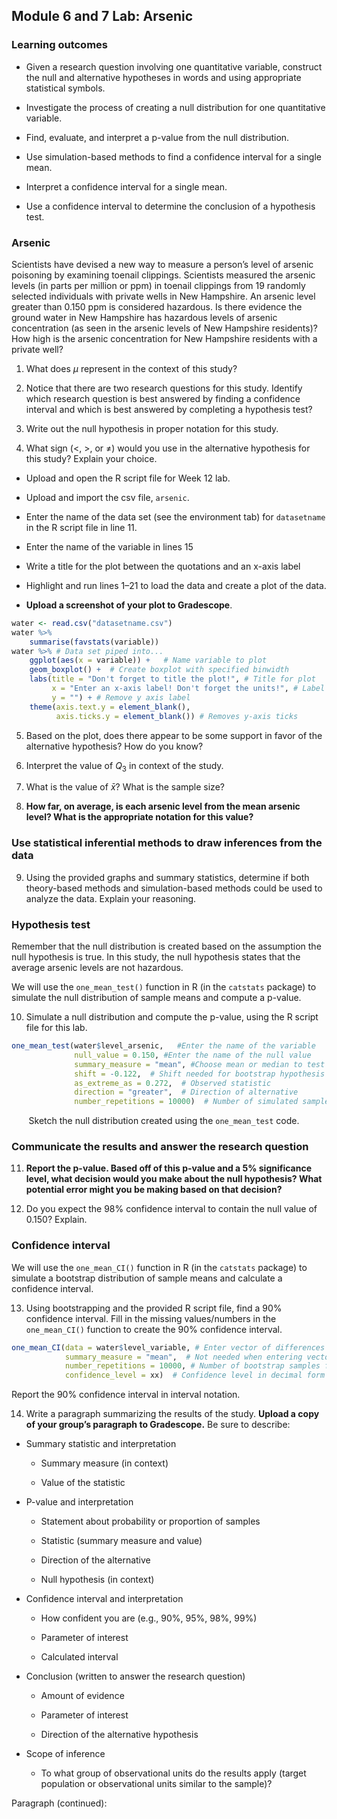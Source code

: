 ## Module 6 and 7 Lab:  Arsenic

\setstretch{1}


### Learning outcomes

* Given a research question involving one quantitative variable, construct the null and alternative hypotheses
in words and using appropriate statistical symbols.

* Investigate the process of creating a null distribution for one quantitative variable.

* Find, evaluate, and interpret a p-value from the null distribution.

* Use simulation-based methods to find a confidence interval for a single mean.

* Interpret a confidence interval for a single mean.

* Use a confidence interval to determine the conclusion of a hypothesis test.

### Arsenic

Scientists have devised a new way to measure a person’s level of arsenic poisoning by examining toenail clippings.  Scientists measured the arsenic levels (in parts per million or ppm) in toenail clippings from 19 randomly selected individuals with private wells in New Hampshire.  An arsenic level greater than 0.150 ppm is considered hazardous.   Is there evidence the ground water in New Hampshire has hazardous levels of arsenic concentration (as seen in the arsenic levels of New Hampshire residents)?  How high is the arsenic concentration for New Hampshire residents with a private well?

1. What does $\mu$ represent in the context of this study?

\vspace{0.8in}

2.  Notice that there are two research questions for this study.  Identify which research question is best answered by finding a confidence interval and which is best answered by completing a hypothesis test?

\vspace{0.5in}

3.  Write out the null hypothesis in proper notation for this study.  

\vspace{0.4in}

4.  What sign ($<$, $>$, or $\neq$) would you use in the alternative hypothesis for this study?  Explain your choice.

\vspace{0.5in}

* Upload and open the R script file for Week 12 lab. 

* Upload and import the csv file, `arsenic`. 

* Enter the name of the data set (see the environment tab) for `datasetname` in the R script file in line 11. 

* Enter the name of the variable in lines 15

* Write a title for the plot between the quotations and an x-axis label

* Highlight and run lines 1--21 to load the data and create a plot of the data. 

* **Upload a screenshot of your plot to Gradescope**.

```r
water <- read.csv("datasetname.csv")
water %>%
    summarise(favstats(variable))
water %>% # Data set piped into...
    ggplot(aes(x = variable)) +   # Name variable to plot
    geom_boxplot() +  # Create boxplot with specified binwidth
    labs(title = "Don't forget to title the plot!", # Title for plot
         x = "Enter an x-axis label! Don't forget the units!", # Label for x axis
         y = "") + # Remove y axis label
    theme(axis.text.y = element_blank(), 
          axis.ticks.y = element_blank()) # Removes y-axis ticks
```

5. Based on the plot, does there appear to be some support in favor of the alternative hypothesis?  How do you know?
\vspace{0.4in}

6. Interpret the value of $Q_3$ in context of the study.

\vspace{0.8in}

7.  What is the value of $\bar{x}$?  What is the sample size?
\vspace{0.25in}

8. **How far, on average, is each arsenic level from the mean arsenic level?  What is the appropriate notation for this value?**

\vspace{0.4in}

### Use statistical inferential methods to draw inferences from the data {-}


9.  Using the provided graphs and summary statistics, determine if both theory-based methods and simulation-based methods could be used to analyze the data.  Explain your reasoning.

\vspace{1in}

### Hypothesis test {-}

Remember that the null distribution is created based on the assumption the null hypothesis is true.  In this study, the null hypothesis states that the average arsenic levels are not hazardous.

We will use the `one_mean_test()` function in R (in the `catstats` package) to simulate the null distribution of sample means and compute a p-value. 

\newpage

10.  Simulate a null distribution and compute the p-value, using the R script file for this lab.  

```r
one_mean_test(water$level_arsenic,   #Enter the name of the variable
              null_value = 0.150, #Enter the name of the null value
              summary_measure = "mean", #Choose mean or median to test
              shift = -0.122,  # Shift needed for bootstrap hypothesis test
              as_extreme_as = 0.272,  # Observed statistic
              direction = "greater",  # Direction of alternative
              number_repetitions = 10000)  # Number of simulated samples for null distribution
```
|        Sketch the null distribution created using the `one_mean_test` code.

\vspace{1.5in}

### Communicate the results and answer the research question {-}

11.  **Report the p-value. Based off of this p-value and a 5% significance level, what decision would you make about the null hypothesis?  What potential error might you be making based on that decision?**

\vspace{0.5in}

12. Do you expect the 98\% confidence interval to contain the null value of 0.150?  Explain.

\vspace{0.8in}

### Confidence interval {-}

We will use the `one_mean_CI()` function in R (in the `catstats` package) to simulate a bootstrap distribution of sample means and calculate a confidence interval. 

13. Using bootstrapping and the provided R script file, find a 90\% confidence interval. Fill in the missing values/numbers in the `one_mean_CI()` function to create the 90\% confidence interval.   

```r
one_mean_CI(data = water$level_variable, # Enter vector of differences
            summary_measure = "mean",  # Not needed when entering vector of differences
            number_repetitions = 10000, # Number of bootstrap samples for CI
            confidence_level = xx)  # Confidence level in decimal form
```
Report the 90\% confidence interval in interval notation.

\vspace{0.3in}

\newpage

14. Write a paragraph summarizing the results of the study.  **Upload a copy of your group's paragraph to Gradescope.** Be sure to describe:

* Summary statistic and interpretation

    * Summary measure (in context)
    
    * Value of the statistic 
    
* P-value and interpretation

    * Statement about probability or proportion of samples
    
    * Statistic (summary measure and value)
    
    * Direction of the alternative 
    
    * Null hypothesis (in context) 

* Confidence interval and interpretation

    * How confident you are (e.g., 90%, 95%, 98%, 99%)
    
    * Parameter of interest
    
    * Calculated interval

* Conclusion (written to answer the research question)

    * Amount of evidence
    
    * Parameter of interest 
    
    * Direction of the alternative hypothesis

* Scope of inference

    * To what group of observational units do the results apply (target population or observational units similar to the sample)?
	
\newpage

Paragraph (continued):

\newpage